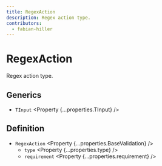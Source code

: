 ```yaml
---
title: RegexAction
description: Regex action type.
contributors:
  - fabian-hiller
---
```



# RegexAction

Regex action type.

## Generics

- `TInput` <Property {...properties.TInput} />

## Definition

- `RegexAction` <Property {...properties.BaseValidation} />
  - `type` <Property {...properties.type} />
  - `requirement` <Property {...properties.requirement} />
